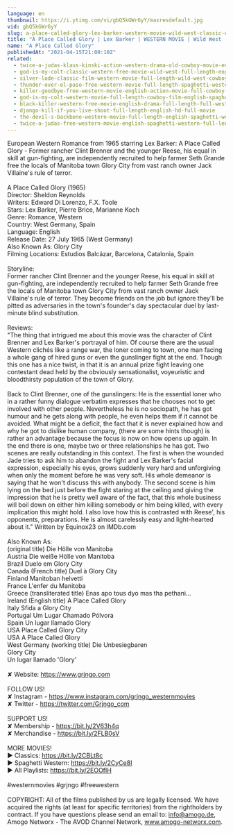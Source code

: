 ```yaml
---
language: en
thumbnail: https://i.ytimg.com/vi/gbQ5kGWr6yY/maxresdefault.jpg
vid: gbQ5kGWr6yY
slug: a-place-called-glory-lex-barker-western-movie-wild-west-classic-european-feature-film
title: "A Place Called Glory | Lex Barker | WESTERN MOVIE | Wild West | Classic European Feature Film"
name: "A Place Called Glory"
publishedAt: "2021-04-15T21:00:10Z"
related:
  - twice-a-judas-klaus-kinski-action-western-drama-old-cowboy-movie-english
  - god-is-my-colt-classic-western-free-movie-wild-west-full-length-english
  - silver-lode-classic-film-western-movie-full-length-wild-west-cowboy-movies-free-film
  - thunder-over-el-paso-free-western-movie-full-length-spaghetti-western-full-action-movie
  - killer-goodbye-free-western-movie-english-action-movie-full-cowboy-film
  - god-is-my-colt-western-movie-full-length-cowboy-film-english-spaghetti-italo-western
  - black-killer-western-free-movie-english-drama-full-length-full-western-film
  - django-kill-if-you-live-shoot-full-length-english-hd-full-movie
  - the-devil-s-backbone-western-movie-full-length-english-spaghetti-western-cowboyfilm-watchfree
  - twice-a-judas-free-western-movie-english-spaghetti-western-full-length
---
```


European Western Romance from 1965 starring Lex Barker: A Place Called Glory - Former rancher Clint Brenner and the younger Reese, his equal in skill at gun-fighting, are independently recruited to help farmer Seth Grande free the locals of Manitoba town Glory City from vast ranch owner Jack Villaine's rule of terror.<br />
<br />
A Place Called Glory (1965)<br />
Director: Sheldon Reynolds<br />
Writers: Edward Di Lorenzo, F.X. Toole  <br />
Stars: Lex Barker, Pierre Brice, Marianne Koch<br />
Genre: Romance, Western <br />
Country: West Germany, Spain<br />
Language: English<br />
Release Date: 27 July 1965 (West Germany) <br />
Also Known As: Glory City <br />
Filming Locations: Estudios Balcázar, Barcelona, Catalonia, Spain <br />
<br />
Storyline:<br />
Former rancher Clint Brenner and the younger Reese, his equal in skill at gun-fighting, are independently recruited to help farmer Seth Grande free the locals of Manitoba town Glory City from vast ranch owner Jack Villaine's rule of terror. They become friends on the job but ignore they'll be pitted as adversaries in the town's founder's day spectacular duel by last-minute blind substitution.<br />
<br />
Reviews:<br />
"The thing that intrigued me about this movie was the character of Clint Brenner and Lex Barker's portrayal of him. Of course there are the usual Western clichés like a range war, the loner coming to town, one man facing a whole gang of hired guns or even the gunslinger fight at the end. Though this one has a nice twist, in that it is an annual prize fight leaving one contestant dead held by the obviously sensationalist, voyeuristic and bloodthirsty population of the town of Glory.<br />
<br />
Back to Clint Brenner, one of the gunslingers: He is the essential loner who in a rather funny dialogue verbatim expresses that he chooses not to get involved with other people. Nevertheless he is no sociopath, he has got humour and he gets along with people, he even helps them if it cannot be avoided. What might be a deficit, the fact that it is never explained how and why he got to dislike human company, (there are some hints though) is rather an advantage because the focus is now on how opens up again. In the end there is one, maybe two or three relationships he has got. Two scenes are really outstanding in this context. The first is when the wounded Jade tries to ask him to abandon the fight and Lex Barker's facial expression, especially his eyes, grows suddenly very hard and unforgiving when only the moment before he was very soft. His whole demeanor is saying that he won't discuss this with anybody. The second scene is him lying on the bed just before the fight staring at the ceiling and giving the impression that he is pretty well aware of the fact, that this whole business will boil down on either him killing somebody or him being killed, with every implication this might hold. I also love how this is contrasted with Reese', his opponents, preparations. He is almost carelessly easy and light-hearted about it." Written by Equinox23 on IMDb.com <br />
<br />
Also Known As:<br />
(original title) Die Hölle von Manitoba<br />
Austria Die weiße Hölle von Manitoba<br />
Brazil Duelo em Glory City<br />
Canada (French title) Duel à Glory City<br />
Finland Manitoban helvetti<br />
France L'enfer du Manitoba<br />
Greece (transliterated title) Enas apo tous dyo mas tha pethani...<br />
Ireland (English title) A Place Called Glory<br />
Italy Sfida a Glory City<br />
Portugal Um Lugar Chamado Pólvora<br />
Spain Un lugar llamado Glory<br />
USA Place Called Glory City<br />
USA A Place Called Glory<br />
West Germany (working title) Die Unbesiegbaren<br />
Glory City<br />
Un lugar llamado 'Glory'<br />
<br />
✘ Website: https://www.grjngo.com<br />
<br />
FOLLOW US!<br />
✘ Instagram - https://www.instagram.com/grjngo_westernmovies<br />
✘ Twitter - https://twitter.com/Grjngo_com<br />
<br />
SUPPORT US!<br />
✘ Membership - https://bit.ly/2V63h4q<br />
✘ Merchandise - https://bit.ly/2FLB0sV<br />
<br />
MORE MOVIES! <br />
► Classics: https://bit.ly/2CBLt8c <br />
► Spaghetti Western: https://bit.ly/2CyCe8I <br />
► All Playlists: https://bit.ly/2EOOfIH <br />
<br />
#westernmovies #grjngo #freewestern<br />
<br />
COPYRIGHT: All of the films published by us are legally licensed. We have acquired the rights (at least for specific territories) from the rightholders by contract. If you have questions please send an email to: info@amogo.de, Amogo Networx - The AVOD Channel Network, www.amogo-networx.com.